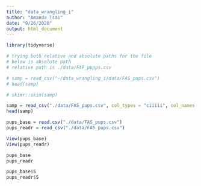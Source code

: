 ```yaml
---
title: "data_wrangling_i"
author: "Amanda Tsai"
date: "9/26/2020"
output: html_document
---
```

```r
library(tidyverse)
```

```r
# trying both relative and absolute paths for the file 
# below is absolute path
# relative path is ./data/FAF_pupps.csv

# samp = read_csv("~/data_wrangling_i/data/FAS_pups.csv")
# head(samp)
```

```r
# skimr::skim(samp)
```

```r
samp = read_csv("./data/FAS_pups.csv", col_types = "ciiiii", col_names = FALSE)
head(samp)
```

```r
pups_base = read.csv("./data/FAS_pups.csv")
pups_readr = read_csv("./data/FAS_pups.csv")

View(pups_base)
View(pups_readr)

pups_base
pups_readr

pups_base$S
pups_readr$S
```
